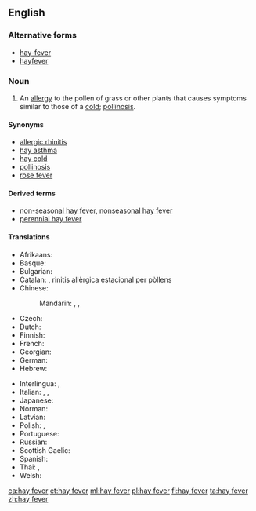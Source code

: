 ==English==

===Alternative forms===
* [[hay-fever]]
* [[hayfever]]

===Noun===
{{wikipedia}}
{{en-noun|head=[[hay]] [[fever]]|-}}

# An [[allergy]] to the pollen of grass or other plants that causes symptoms similar to those of a [[cold]]; [[pollinosis]].

====Synonyms====
* [[allergic rhinitis]]
* [[hay asthma]]
* [[hay cold]]
* [[pollinosis]]
* [[rose fever]]

====Derived terms====
* [[non-seasonal hay fever]], [[nonseasonal hay fever]]
* [[perennial hay fever]]

====Translations====
{{trans-top|allergy to pollen}}
* Afrikaans: {{t|af|hooikoors}}
* Basque: {{t|eu|errinitis alergikoa}}
* Bulgarian: {{t|bg|сенна треска|f|tr=senna treska|sc=Cyrl}}
* Catalan: {{t|ca|febre del fenc}}, rinitis allèrgica estacional per pòllens
* Chinese:
*: Mandarin: {{t|cmn|枯草熱|sc=Hani}}, {{t+|cmn|枯草热|tr=kūcǎorè|sc=Hani}}, {{t+|cmn|花粉症|tr=huāfěnzhèng|sc=Hani}}
* Czech: {{t|cs|senná rýma|f}}
* Dutch: {{t+|nl|hooikoorts|f}}
* Finnish: {{t+|fi|heinänuha}}
* French: {{t+|fr|rhume des foins|m}}
* Georgian: {{t-needed|ka}}
* German: {{t+|de|Heuschnupfen|m}}
* Hebrew: {{t-needed|he}}
{{trans-mid}}
* Interlingua: {{t|ia|febre del feno}}, {{t|ia|pollinosis}}
* Italian: {{t|it|raffreddore da fieno|m}}, {{t|it|febbre da fieno|f}}, {{t+|it|pollinosi|f}}
* Japanese: {{t|ja|花粉症|tr=かふんしょう, kafunshō|sc=Jpan}}
* Norman: {{t|nrf|maladie du fain|f}}
* Latvian: {{t|lv|siena drudzis}}
* Polish: {{t|pl|katar sienny|m}} {{qualifier|common use}}, {{t|pl|pyłkowica|f}} {{qualifier|medical term}}
* Portuguese: {{t|pt|febre de feno|f}}
* Russian: {{t+|ru|сенна́я лихора́дка|f}}
* Scottish Gaelic: {{t|gd|fiabhras-feòir|m|alt=am fiabhras-feòir}}
* Spanish: {{t|es|polinosis}}
* Thai: {{t|th|แพ้อากาศ|tr=páe aagàat}}, {{t|th|ไข้ละอองฟาง|tr=kâi láong faang}}
* Welsh: {{t|cy|clefyd y gwair|m}}
{{trans-bottom}}

[[ca:hay fever]]
[[et:hay fever]]
[[ml:hay fever]]
[[pl:hay fever]]
[[fi:hay fever]]
[[ta:hay fever]]
[[zh:hay fever]]